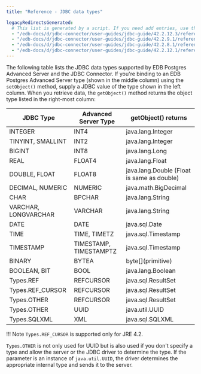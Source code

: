 ```yaml
---
title: "Reference - JDBC data types"

legacyRedirectsGenerated:
  # This list is generated by a script. If you need add entries, use the `legacyRedirects` key.
  - "/edb-docs/d/jdbc-connector/user-guides/jdbc-guide/42.2.12.3/reference_jdbc_data_types.html"
  - "/edb-docs/d/jdbc-connector/user-guides/jdbc-guide/42.2.9.1/reference_jdbc_data_types.html"
  - "/edb-docs/d/jdbc-connector/user-guides/jdbc-guide/42.2.8.1/reference_jdbc_data_types.html"
  - "/edb-docs/d/jdbc-connector/user-guides/jdbc-guide/42.2.12.1/reference_jdbc_data_types.html"
---
```


<div id="reference_jdbc_data_types" class="registered_link"></div>

The following table lists the JDBC data types supported by EDB Postgres Advanced Server and the JDBC Connector. If you're binding to an EDB Postgres Advanced Server type (shown in the middle column) using the `setObject()` method, supply a JDBC value of the type shown in the left column. When you retrieve data, the `getObject()` method returns the object type listed in the right-most column:

| JDBC Type            | Advanced Server Type   | getObject() returns                        |
| -------------------- | ---------------------- | ------------------------------------------ |
| INTEGER              | INT4                   | java.lang.Integer                          |
| TINYINT, SMALLINT    | INT2                   | java.lang.Integer                          |
| BIGINT               | INT8                   | java.lang.Long                             |
| REAL                 | FLOAT4                 | java.lang.Float                            |
| DOUBLE, FLOAT        | FLOAT8                 | java.lang.Double (Float is same as double) |
| DECIMAL, NUMERIC     | NUMERIC                | java.math.BigDecimal                       |
| CHAR                 | BPCHAR                 | java.lang.String                           |
| VARCHAR, LONGVARCHAR | VARCHAR                | java.lang.String                           |
| DATE                 | DATE                   | java.sql.Date                              |
| TIME                 | TIME, TIMETZ           | java.sql.Timestamp                         |
| TIMESTAMP            | TIMESTAMP, TIMESTAMPTZ | java.sql.Timestamp                         |
| BINARY               | BYTEA                  | byte\[](primitive)                         |
| BOOLEAN, BIT         | BOOL                   | java.lang.Boolean                          |
| Types.REF            | REFCURSOR              | java.sql.ResultSet                         |
| Types.REF_CURSOR     | REFCURSOR              | java.sql.ResultSet                         |
| Types.OTHER          | REFCURSOR              | java.sql.ResultSet                         |
| Types.OTHER          | UUID                   | java.util.UUID                             |
| Types.SQLXML         | XML                    | java.sql.SQLXML                            |

!!! Note
    `Types.REF_CURSOR` is supported only for JRE 4.2.

`Types.OTHER` is not only used for UUID but is also used if you don't specify a type and allow the server or the JDBC driver to determine the type. If the parameter is an instance of `java.util.UUID`, the driver determines the appropriate internal type and sends it to the server.
